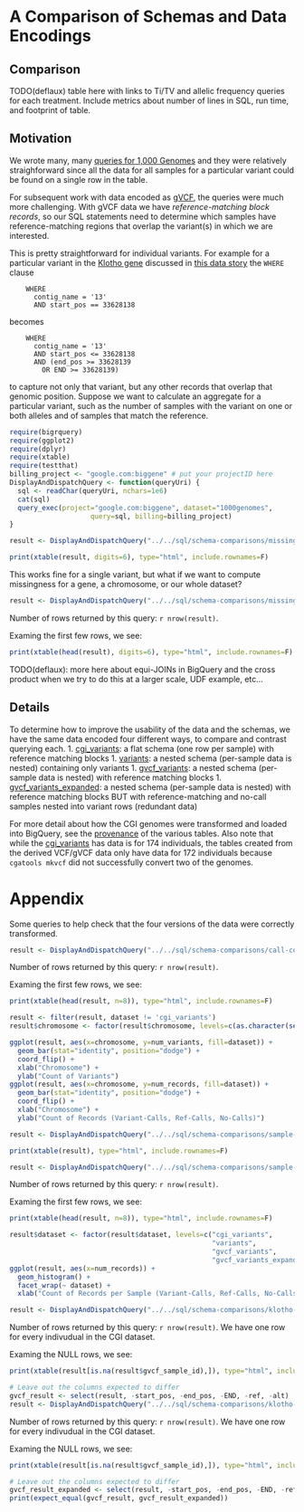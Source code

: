 <!-- R Markdown Documentation, DO NOT EDIT THE PLAIN MARKDOWN VERSION OF THIS FILE -->

<!-- Licensed under the Apache License, Version 2.0 (the "License"); -->
<!-- you may not use this file except in compliance with the License. -->
<!-- You may obtain a copy of the License at -->

<!--     http://www.apache.org/licenses/LICENSE-2.0 -->

<!-- Unless required by applicable law or agreed to in writing, software -->
<!-- distributed under the License is distributed on an "AS IS" BASIS, -->
<!-- WITHOUT WARRANTIES OR CONDITIONS OF ANY KIND, either express or implied. -->
<!-- See the License for the specific language governing permissions and -->
<!-- limitations under the License. -->

A Comparison of Schemas and Data Encodings
========================================

Comparison
-----------------

TODO(deflaux) table here with links to Ti/TV and allelic frequency queries for each treatment.  Include metrics about number of lines in SQL, run time, and footprint of table.

Motivation
-----------------

We wrote many, many [queries for 1,000 Genomes](../../../1000genomes/sql) and they were relatively straighforward since all the data for all samples for a particular variant could be found on a single row in the table.

For subsequent work with data encoded as [gVCF](https://sites.google.com/site/gvcftools/home/about-gvcf/gvcf-conventions), the queries were much more challenging.  With gVCF data we have *reference-matching block records*, so our SQL statements need to determine which samples have reference-matching regions that overlap the variant(s) in which we are interested.

This is pretty straightforward for individual variants.  For example for a particular variant in the [Klotho gene](http://www.snpedia.com/index.php/Rs9536314) discussed in [this data story](../issues-with-the-variant-centric-approach#thomas-confirms-amazing-intelligence-in-the-pgp-cohort) the `WHERE` clause
```
    WHERE
      contig_name = '13'
      AND start_pos == 33628138
```
becomes
```
    WHERE
      contig_name = '13'
      AND start_pos <= 33628138
      AND (end_pos >= 33628139
        OR END >= 33628139)
```
to capture not only that variant, but any other records that overlap that genomic position.  Suppose we want to calculate an aggregate for a particular variant, such as the number of samples with the variant on one or both alleles and of samples that match the reference.

```r
require(bigrquery)
require(ggplot2)
require(dplyr)
require(xtable)
require(testthat)
billing_project <- "google.com:biggene" # put your projectID here
DisplayAndDispatchQuery <- function(queryUri) {
  sql <- readChar(queryUri, nchars=1e6)
  cat(sql)
  query_exec(project="google.com:biggene", dataset="1000genomes",
                    query=sql, billing=billing_project)  
}
```

```r
result <- DisplayAndDispatchQuery("../../sql/schema-comparisons/missingness-klotho.sql")
```
```r
print(xtable(result, digits=6), type="html", include.rownames=F)
```

This works fine for a single variant, but what if we want to compute missingness for a gene, a chromosome, or our whole dataset?
```r
result <- DisplayAndDispatchQuery("../../sql/schema-comparisons/missingness-brca1.sql")
```
Number of rows returned by this query: `r nrow(result)`.

Examing the first few rows, we see:
```r
print(xtable(head(result), digits=6), type="html", include.rownames=F)
```

TODO(deflaux): more here about equi-JOINs in BigQuery and the cross product when we try to do this at a larger scale, UDF example, etc...

Details
--------------

To determine how to improve the usability of the data and the schemas, we have the same data encoded four different ways, to compare and contrast querying each.
 1. [cgi_variants](https://bigquery.cloud.google.com/table/google.com:biggene:pgp.cgi_variants?pli=1): a flat schema (one row per sample) with reference matching blocks
 1. [variants](https://bigquery.cloud.google.com/table/google.com:biggene:pgp.variants?pli=1): a nested schema (per-sample data is nested) containing only variants
 1. [gvcf_variants](https://bigquery.cloud.google.com/table/google.com:biggene:test.pgp_gvcf_variants?pli=1): a nested schema (per-sample data is nested) with reference matching blocks
 1. [gvcf_variants_expanded](https://bigquery.cloud.google.com/table/google.com:biggene:test.pgp_gvcf_variants_expanded?pli=1): a nested schema (per-sample data is nested) with reference matching blocks BUT with reference-matching and no-call samples nested into variant rows (redundant data)

For more detail about how the CGI genomes were transformed and loaded into BigQuery, see the [provenance](../../provenance) of the various tables.  Also note that while the [cgi_variants](https://bigquery.cloud.google.com/table/google.com:biggene:pgp.cgi_variants?pli=1) has data is for 174 individuals, the tables created from the derived VCF/gVCF data only have data for 172 individuals because `cgatools mkvcf` did not successfully convert two of the genomes.

Appendix
==========================
Some queries to help check that the four versions of the data were correctly transformed.

```r
result <- DisplayAndDispatchQuery("../../sql/schema-comparisons/call-counts.sql")
```
Number of rows returned by this query: `r nrow(result)`.

Examing the first few rows, we see:
```r
print(xtable(head(result, n=8)), type="html", include.rownames=F)
```


```r
result <- filter(result, dataset != 'cgi_variants')
result$chromosome <- factor(result$chromosome, levels=c(as.character(seq(1,22)), "X", "Y", "M"))

ggplot(result, aes(x=chromosome, y=num_variants, fill=dataset)) + 
  geom_bar(stat="identity", position="dodge") +
  coord_flip() +
  xlab("Chromosome") +
  ylab("Count of Variants") 
ggplot(result, aes(x=chromosome, y=num_records, fill=dataset)) + 
  geom_bar(stat="identity", position="dodge") +
  coord_flip() +
  xlab("Chromosome") +
  ylab("Count of Records (Variant-Calls, Ref-Calls, No-Calls)") 
```

```r
result <- DisplayAndDispatchQuery("../../sql/schema-comparisons/sample-counts.sql")
```

```r
print(xtable(result), type="html", include.rownames=F)
```

```r
result <- DisplayAndDispatchQuery("../../sql/schema-comparisons/sample-call-counts.sql")
```
Number of rows returned by this query: `r nrow(result)`.

Examing the first few rows, we see:
```r
print(xtable(head(result, n=8)), type="html", include.rownames=F)
```

```r
result$dataset <- factor(result$dataset, levels=c("cgi_variants",
                                                  "variants",
                                                  "gvcf_variants",
                                                  "gvcf_variants_expanded"))
ggplot(result, aes(x=num_records)) + 
  geom_histogram() +
  facet_wrap(~ dataset) +
  xlab("Count of Records per Sample (Variant-Calls, Ref-Calls, No-Calls)") 
```


```r
result <- DisplayAndDispatchQuery("../../sql/schema-comparisons/klotho-gvcf.sql")
```
Number of rows returned by this query: `r nrow(result)`.  We have one row for every indivudual in the CGI dataset.

Examing the NULL rows, we see:
```r
print(xtable(result[is.na(result$gvcf_sample_id),]), type="html", include.rownames=F)
```

```r
# Leave out the columns expected to differ
gvcf_result <- select(result, -start_pos, -end_pos, -END, -ref, -alt)
result <- DisplayAndDispatchQuery("../../sql/schema-comparisons/klotho-gvcf-expanded.sql")
```
Number of rows returned by this query: `r nrow(result)`.  We have one row for every indivudual in the CGI dataset.

Examing the NULL rows, we see:
```r
print(xtable(result[is.na(result$gvcf_sample_id),]), type="html", include.rownames=F)
```

```r
# Leave out the columns expected to differ
gvcf_result_expanded <- select(result, -start_pos, -end_pos, -END, -ref, -alt)
print(expect_equal(gvcf_result, gvcf_result_expanded))
```